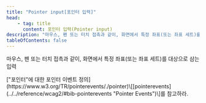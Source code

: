 ```yaml
---
title: "Pointer input[포인터 입력]"
head:
    - tag: title
      content: 포인터 입력(Pointer input)
description: "마우스, 펜 또는 터치 접촉과 같이, 화면에서 특정 좌표(또는 좌표 세트)를 대상으로 삼는 입력"
tableOfContents: false
---
```



마우스, 펜 또는 터치 접촉과 같이, 화면에서 특정 좌표(또는 좌표 세트)를 대상으로 삼는 입력

<Aside title="참고">
["포인터"에 대한 포인터 이벤트 정의](https://www.w3.org/TR/pointerevents/./pointer)\[[pointerevents](../../reference/wcag2/#bib-pointerevents "Pointer Events")\]를 참고하라.
</Aside>
